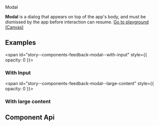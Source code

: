 
<bal-doc-banner id="story--components-feedback-modal--basic">Modal</bal-doc-banner>

<bal-doc-lead>
  <b>Modal</b> is a dialog that appears on top of the app's body, and must be dismissed by the app before interaction
  can resume.
</bal-doc-lead>

<Canvas withSource="open" className="has-visible-overflow">
  <Story id="components-feedback-modal--basic" />
</Canvas>


<bal-doc-app>
  <bal-button-group class="mb-large" position="center">
    <a class="button is-primary" href="?path=/story/components-feedback-modal--basic">
      Go to playground (Canvas)
    </a>
    <bal-doc-code-sandbox
      template={exampleHtml}
      component={exampleTs}
      name-2="modal"
      template-2={modalHtml}
      component-2={modalTs}
    ></bal-doc-code-sandbox>
  </bal-button-group>
</bal-doc-app>

## Examples

<span id="story--components-feedback-modal--with-input" style={{ opacity: 0 }}></span>

### With Input

<Canvas className="has-visible-overflow">
  <Story id="components-feedback-modal--with-input" />
</Canvas>

<span id="story--components-feedback-modal--large-content" style={{ opacity: 0 }}></span>

### With large content

<Canvas className="has-visible-overflow">
  <Story id="components-feedback-modal--large-content" />
</Canvas>

## Component Api

<Description markdown={readme} />
<Description markdown={modalHeader} />
<Description markdown={modalBody} />


<div class="framework-angular">
  <Description markdown={angularIntegration} />
</div>

<div class="framework-vue">
  <Description markdown={vueIntegration} />
</div>


<Description markdown={testing} />

<bal-doc-github link="/components/notice/bal-modal/stories/bal-modal.docs.mdx"></bal-doc-github>

